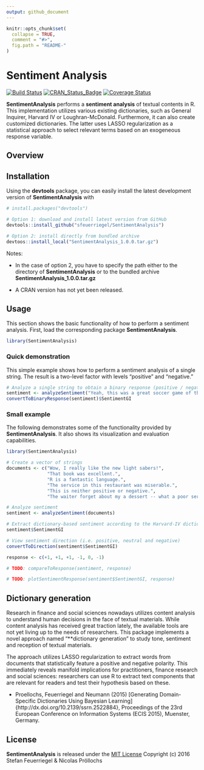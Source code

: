 ```yaml
---
output: github_document
---
```


<!-- README.md is generated from README.Rmd. Please edit that file -->

```r
knitr::opts_chunk$set(
  collapse = TRUE,
  comment = "#>",
  fig.path = "README-"
)
```

# Sentiment Analysis

[![Build Status](https://travis-ci.org/sfeuerriegel/SentimentAnalysis.svg?branch=master)](https://travis-ci.org/sfeuerriegel/rvest)
[![CRAN_Status_Badge](http://www.r-pkg.org/badges/version/SentimentAnalysis)](http://cran.r-project.org/package=SentimentAnalysis)
[![Coverage Status](https://img.shields.io/codecov/c/github/sfeuerriegel/SentimentAnalysis/master.svg)](https://codecov.io/github/sfeuerriegel/SentimentAnalysis?branch=master)

**SentimentAnalysis** performs a **sentiment analysis** of textual contents in R. This implementation utilizes various existing dictionaries, such as General Inquirer, Harvard IV or Loughran-McDonald. Furthermore, it can also create customized dictionaries. The latter uses LASSO regularization as a statistical approach to select relevant terms  based on an exogeneous response variable. 

## Overview

## Installation

Using the **devtools** package, you can easily install the latest development version of **SentimentAnalysis** with

```r
# install.packages("devtools")

# Option 1: download and install latest version from GitHub
devtools::install_github("sfeuerriegel/SentimentAnalysis")

# Option 2: install directly from bundled archive
devtoos::install_local("SentimentAnalysis_1.0.0.tar.gz")
```

Notes: 

* In the case of option 2, you have to specify the path either to the directory of **SentimentAnalysis** or to the bundled archive **SentimentAnalysis_1.0.0.tar.gz**

* A CRAN version has not yet been released.

## Usage

This section shows the basic functionality of how to perform a sentiment analysis. First, load the corresponding package **SentimentAnalysis**. 

```r
library(SentimentAnalysis)
```

### Quick demonstration

This simple example shows how to perform a sentiment analysis of a single string. The result is a two-level factor with levels "positive" and "negative."

```r

# Analyze a single string to obtain a binary response (positive / negative)
sentiment <- analyzeSentiment("Yeah, this was a great soccer game of the German team!")
convertToBinaryResponse(sentiment)$SentimentGI
```
### Small example

The following demonstrates some of the functionality provided by **SentimentAnalysis**. It also shows its visualization and evaluation capabilities.

```r
library(SentimentAnalysis)

# Create a vector of strings
documents <- c("Wow, I really like the new light sabers!",
               "That book was excellent.",
               "R is a fantastic language.",
               "The service in this restaurant was miserable.",
               "This is neither positive or negative.",
               "The waiter forget about my a dessert -- what a poor service!")

# Analyze sentiment
sentiment <- analyzeSentiment(documents)

# Extract dictionary-based sentiment according to the Harvard-IV dictionary
sentiment$SentimentGI

# View sentiment direction (i.e. positive, neutral and negative)
convertToDirection(sentiment$SentimentGI)

response <- c(+1, +1, +1, -1, 0, -1)

# TODO: compareToResponse(sentiment, response)

# TODO: plotSentimentResponse(sentiment$SentimentGI, response)
```

## Dictionary generation

Research in finance and social sciences nowadays utilizes content analysis to understand human decisions in the face of textual materials. While content analysis has received great traction lately, the available tools are not yet living up to the needs of researchers. This package implements a novel approach named "**dictionary generation" to study tone, sentiment and reception of textual materials. 

The approach utilizes LASSO regularization to extract words from documents that statistically feature a positive and negative polarity. This immediately reveals manifold implications for practitioners, finance research and social sciences: researchers can use R to extract text components that are relevant for readers and test their hypothesis based on these. 

* Proellochs, Feuerriegel and Neumann (2015) [Generating  Domain-Specific Dictionaries Using Bayesian Learning]{http://dx.doi.org/10.2139/ssrn.2522884}, Proceedings of the 23rd European Conference on Information Systems (ECIS 2015), Muenster, Germany. 

## License

**SentimentAnalysis** is released under the [MIT License](https://opensource.org/licenses/MIT)
Copyright (c) 2016 Stefan Feuerriegel & Nicolas Pröllochs